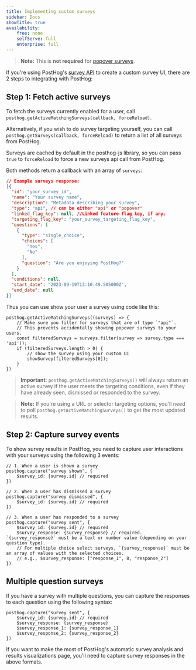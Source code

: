 ```yaml
---
title: Implementing custom surveys
sidebar: Docs
showTitle: true
availability:
    free: none
    selfServe: full
    enterprise: full
---
```


> **Note:** This is **not required** for [popover surveys](/docs/surveys/creating-surveys#display-mode).

If you're using PostHog's [survey API](/docs/surveys/creating-surveys#display-mode) to create a custom survey UI, there are 2 steps to integrating with PostHog:

## Step 1: Fetch active surveys

To fetch the surveys currently enabled for a user, call `posthog.getActiveMatchingSurveys(callback, forceReload)`.

Alternatively, if you wish to do survey targeting yourself, you can call `posthog.getSurveys(callback, forceReload)` to return a list of all surveys from PostHog.

Surveys are cached by default in the posthog-js library, so you can pass `true` to `forceReload` to force a new surveys api call from PostHog.

Both methods return a callback with an array of `surveys`:

```json
// Example surveys response:
[{
  "id": "your_survey_id",
  "name": "Your survey name",
  "description": "Metadata describing your survey",
  "type": "api", // can be either "api" or "popover"
  "linked_flag_key": null, //Linked feature flag key, if any.
  "targeting_flag_key": "your_survey_targeting_flag_key",
  "questions": [
    {
      "type": "single_choice",
      "choices": [
        "Yes",
        "No"
      ],
      "question": "Are you enjoying PostHog?"
    }
  ],
  "conditions": null,
  "start_date": "2023-09-19T13:10:49.505000Z",
  "end_date": null
}]
```

Thus you can use show your user a survey using code like this:

```js-web
posthog.getActiveMatchingSurveys((surveys) => {
    // Make sure you filter for surveys that are of type `"api"`. 
    // This prevents accidentally showing popover surveys to your users.
    const filteredSurveys = surveys.filter(survey => survey.type === 'api'));
    if (filteredSurveys.length > 0) {
        // show the survey using your custom UI
        showSurvey(filteredSurveys[0]);
    }
})
```

> **Important:** `posthog.getActiveMatchingSurveys()` will always return an active survey if the user meets the targeting conditions, even if they have already seen, dismissed or responded to the survey.

> **Note:** If you're using a URL or selector targeting options, you'll need to poll `posthog.getActiveMatchingSurveys()` to get the most updated results.

## Step 2: Capture survey events

To show survey results in PostHog, you need to capture user interactions with your surveys using the following 3 events:

```js-web
// 1. When a user is shown a survey
posthog.capture("survey shown", {
    $survey_id: {survey.id} // required
})

// 2. When a user has dismissed a survey
posthog.capture("survey dismissed", {
    $survey_id: {survey.id} // required
})

// 3. When a user has responded to a survey
posthog.capture("survey sent", {
    $survey_id: {survey.id} // required
    $survey_response: {survey_response} // required. `{survey_response}` must be a text or number value (depending on your question type).
    // For multiple choice select surveys, `{survey_response}` must be an array of values with the selected choices.
    // e.g., $survey_response: ["response_1", 8, "response_2"]
})
```

## Multiple question surveys

If you have a survey with multiple questions, you can capture the responses to each question using the following syntax:

```js-web
posthog.capture("survey sent", {
    $survey_id: {survey.id} // required
    $survey_response: {survey_response}
    $survey_response_1: {survey_response_1}
    $survey_response_2: {survey_response_2}
})
```

If you want to make the most of PostHog's automatic survey analysis and results visualizations page, you'll need to capture survey responses in the above formats.
